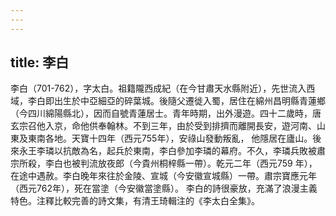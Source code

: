 ```yaml
---
---
---
```

title: 李白
---



李白（701-762），字太白。祖籍隴西成紀（在今甘肅天水縣附近），先世流入西域，李白即出生於中亞細亞的碎葉城。後隨父遷徙入蜀，居住在綿州昌明縣青蓮鄉（今四川綿陽縣北），因而自號青蓮居士。青年時期，出外漫遊。四十二歲時，唐玄宗召他入京，命他供奉翰林。不到三年，由於受到排擠而離開長安，遊河南、山東及東南各地。天寶十四年（西元755年），安祿山發動叛亂， 他隱居在廬山。後來永王李璘以抗敵為名，起兵於東南，李白參加李璘的幕府。不久，李璘兵敗被肅宗所殺，李白也被判流放夜郎（今貴州桐梓縣一帶）。乾元二年（西元759 年），在途中遇赦。李白晚年來往於金陵、宣城（今安徽宣城縣）一帶。肅宗寶應元年（西元762年），死在當塗（今安徽當塗縣）。 李白的詩很豪放，充滿了浪漫主義特色。注釋比較完善的詩文集，有清王琦輯注的《李太白全集》。